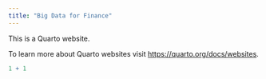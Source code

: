 ```yaml
---
title: "Big Data for Finance"
---
```


This is a Quarto website.

To learn more about Quarto websites visit <https://quarto.org/docs/websites>.

```r
1 + 1
```
